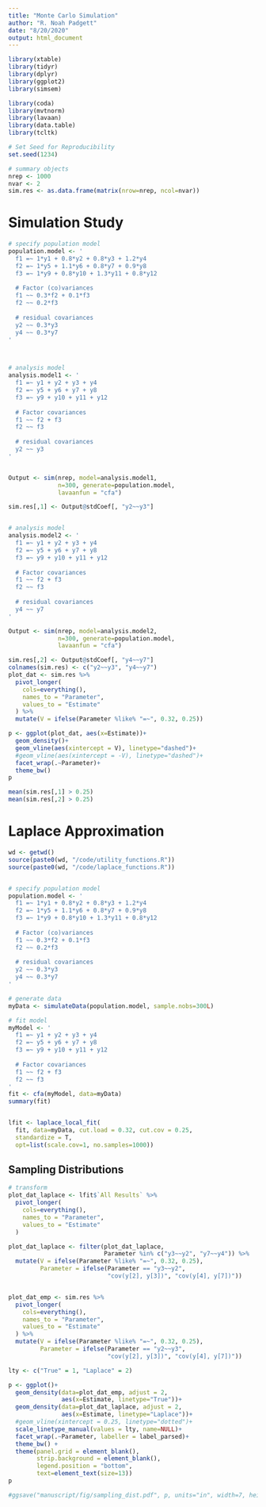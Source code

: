 ```yaml
---
title: "Monte Carlo Simulation"
author: "R. Noah Padgett"
date: "8/20/2020"
output: html_document
---
```


```r

library(xtable)
library(tidyr)
library(dplyr)
library(ggplot2)
library(simsem)

library(coda)
library(mvtnorm)
library(lavaan)
library(data.table)
library(tcltk)

# Set Seed for Reproducibility
set.seed(1234)

# summary objects
nrep <- 1000
nvar <- 2
sim.res <- as.data.frame(matrix(nrow=nrep, ncol=nvar))

```


# Simulation Study


```r

# specify population model
population.model <- ' 
  f1 =~ 1*y1 + 0.8*y2 + 0.8*y3 + 1.2*y4
  f2 =~ 1*y5 + 1.1*y6 + 0.8*y7 + 0.9*y8
  f3 =~ 1*y9 + 0.8*y10 + 1.3*y11 + 0.8*y12
  
  # Factor (co)variances
  f1 ~~ 0.3*f2 + 0.1*f3
  f2 ~~ 0.2*f3
  
  # residual covariances
  y2 ~~ 0.3*y3
  y4 ~~ 0.3*y7
'



# analysis model
analysis.model1 <- ' 
  f1 =~ y1 + y2 + y3 + y4
  f2 =~ y5 + y6 + y7 + y8 
  f3 =~ y9 + y10 + y11 + y12 
  
  # Factor covariances
  f1 ~~ f2 + f3
  f2 ~~ f3
  
  # residual covariances
  y2 ~~ y3
'


Output <- sim(nrep, model=analysis.model1,
              n=300, generate=population.model,
              lavaanfun = "cfa")

sim.res[,1] <- Output@stdCoef[, "y2~~y3"]


# analysis model
analysis.model2 <- ' 
  f1 =~ y1 + y2 + y3 + y4
  f2 =~ y5 + y6 + y7 + y8 
  f3 =~ y9 + y10 + y11 + y12 
  
  # Factor covariances
  f1 ~~ f2 + f3
  f2 ~~ f3
  
  # residual covariances
  y4 ~~ y7
'

Output <- sim(nrep, model=analysis.model2,
              n=300, generate=population.model,
              lavaanfun = "cfa")

sim.res[,2] <- Output@stdCoef[, "y4~~y7"]
colnames(sim.res) <- c("y2~~y3", "y4~~y7")
plot_dat <- sim.res %>%
  pivot_longer(
    cols=everything(),
    names_to = "Parameter",
    values_to = "Estimate"
  ) %>%
  mutate(V = ifelse(Parameter %like% "=~", 0.32, 0.25))

p <- ggplot(plot_dat, aes(x=Estimate))+
  geom_density()+
  geom_vline(aes(xintercept = V), linetype="dashed")+
  #geom_vline(aes(xintercept = -V), linetype="dashed")+
  facet_wrap(.~Parameter)+
  theme_bw()
p

mean(sim.res[,1] > 0.25)
mean(sim.res[,2] > 0.25)

```


# Laplace Approximation

```r



wd <- getwd()
source(paste0(wd, "/code/utility_functions.R"))
source(paste0(wd, "/code/laplace_functions.R"))


# specify population model
population.model <- ' 
  f1 =~ 1*y1 + 0.8*y2 + 0.8*y3 + 1.2*y4
  f2 =~ 1*y5 + 1.1*y6 + 0.8*y7 + 0.9*y8
  f3 =~ 1*y9 + 0.8*y10 + 1.3*y11 + 0.8*y12
  
  # Factor (co)variances
  f1 ~~ 0.3*f2 + 0.1*f3
  f2 ~~ 0.2*f3
  
  # residual covariances
  y2 ~~ 0.3*y3
  y4 ~~ 0.3*y7
'

# generate data
myData <- simulateData(population.model, sample.nobs=300L)

# fit model
myModel <- ' 
  f1 =~ y1 + y2 + y3 + y4
  f2 =~ y5 + y6 + y7 + y8 
  f3 =~ y9 + y10 + y11 + y12 
  
  # Factor covariances
  f1 ~~ f2 + f3
  f2 ~~ f3
'
fit <- cfa(myModel, data=myData)
summary(fit)


lfit <- laplace_local_fit(
  fit, data=myData, cut.load = 0.32, cut.cov = 0.25,
  standardize = T,
  opt=list(scale.cov=1, no.samples=1000))


```



## Sampling Distributions


```r

# transform
plot_dat_laplace <- lfit$`All Results` %>%
  pivot_longer(
    cols=everything(),
    names_to = "Parameter",
    values_to = "Estimate"
  )

plot_dat_laplace <- filter(plot_dat_laplace,
                           Parameter %in% c("y3~~y2", "y7~~y4")) %>%
  mutate(V = ifelse(Parameter %like% "=~", 0.32, 0.25),
         Parameter = ifelse(Parameter == "y3~~y2",
                            "cov(y[2], y[3])", "cov(y[4], y[7])"))


plot_dat_emp <- sim.res %>%
  pivot_longer(
    cols=everything(),
    names_to = "Parameter",
    values_to = "Estimate"
  ) %>%
  mutate(V = ifelse(Parameter %like% "=~", 0.32, 0.25),
         Parameter = ifelse(Parameter == "y2~~y3",
                            "cov(y[2], y[3])", "cov(y[4], y[7])"))

lty <- c("True" = 1, "Laplace" = 2)

p <- ggplot()+
  geom_density(data=plot_dat_emp, adjust = 2,
               aes(x=Estimate, linetype="True"))+
  geom_density(data=plot_dat_laplace, adjust = 2,
               aes(x=Estimate, linetype="Laplace"))+
  #geom_vline(xintercept = 0.25, linetype="dotted")+
  scale_linetype_manual(values = lty, name=NULL)+
  facet_wrap(.~Parameter, labeller = label_parsed)+
  theme_bw() +
  theme(panel.grid = element_blank(),
        strip.background = element_blank(),
        legend.position = "bottom",
        text=element_text(size=13))
p

#ggsave("manuscript/fig/sampling_dist.pdf", p, units="in", width=7, height=3.5)


```